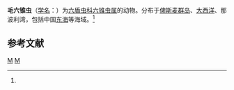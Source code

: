 {{Speciesbox
| taxon = Hexaconus ciliatus
| binomial_authority = ([[恩斯特·海克尔|Haeckel]], 1887)<ref name='id8936'>{{cite web| url =http://www.bioinfo.cn/db05/BjdwSpecies.php?action=view&id=8936| title =毛六锥虫| work =《中国动物物种编目数据库》| publisher =中国科学院微生物研究所| author =中国科学院动物研究所| accessdate =2009-04-16| deadurl =yes| archiveurl =https://web.archive.org/web/20160305002726/http://www.bioinfo.cn/db05/BjdwSpecies.php?action=view&id=8936| archivedate =2016-03-05}}</ref>
}}

'''毛六锥虫'''（[[学名|学名]]：{{lang|la|''Hexaconus ciliatus''}}）为[[六盾虫科|六盾虫科]][[六锥虫属|六锥虫属]]的动物。分布于[[俾斯麦群岛|俾斯麦群岛]]、[[大西洋|大西洋]]、那波利湾，包括中国[[东海|东海]]等海域。<ref name='id8936'/>

== 参考文献 ==
{{reflist}}

{{放射虫小作品}}

{{Taxonbar}}
[[Category:1887年描述的动物|M]]
[[Category:六锥虫属|M]]